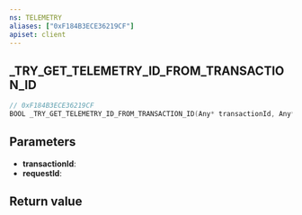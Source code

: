 ```yaml
---
ns: TELEMETRY
aliases: ["0xF184B3ECE36219CF"]
apiset: client
---
```

## _TRY_GET_TELEMETRY_ID_FROM_TRANSACTION_ID

```c
// 0xF184B3ECE36219CF
BOOL _TRY_GET_TELEMETRY_ID_FROM_TRANSACTION_ID(Any* transactionId, Any* requestId);
```


## Parameters
* **transactionId**:
* **requestId**:

## Return value